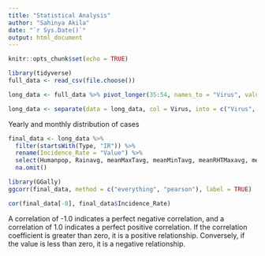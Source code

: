 ```yaml
---
title: "Statistical Analysis"
author: "Sahinya Akila"
date: "`r Sys.Date()`"
output: html_document
---
```


```r
knitr::opts_chunk$set(echo = TRUE)
```

```r
library(tidyverse)
full_data <- read_csv(file.choose())
```


```r
long_data <- full_data %>% pivot_longer(35:54, names_to = "Virus", values_to = "Value")
```

```r
long_data <- separate(data = long_data, col = Virus, into = c("Virus", "Type"), sep = "\\_")
```

Yearly and monthly distribution of cases

```r
final_data <- long_data %>% 
  filter(startsWith(Type, "IR")) %>% 
  rename(Incidence_Rate = "Value") %>% 
  select(Humanpop, Rainavg, meanMaxTavg, meanMinTavg, meanRHTMaxavg, meanRHTMinavg, donationrate, Incidence_Rate) %>% 
  na.omit()
```

```r
library(GGally)
ggcorr(final_data, method = c("everything", "pearson"), label = TRUE)
```

```r
cor(final_data[-8], final_data$Incidence_Rate)
```


A correlation of -1.0 indicates a perfect negative correlation, and a correlation of 1.0 indicates a perfect positive correlation. If the correlation coefficient is greater than zero, it is a positive relationship. Conversely, if the value is less than zero, it is a negative relationship.



